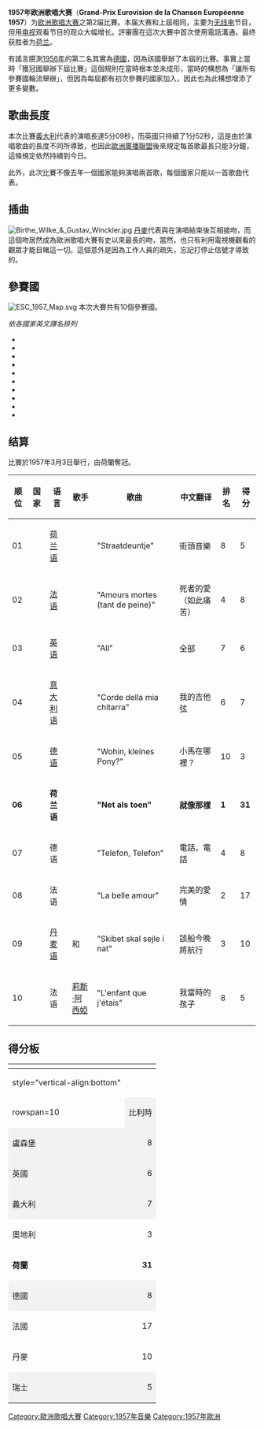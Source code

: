 {{Infobox 歐洲歌唱大賽
| name = 1957年歐洲歌唱大賽
| image = [[Image:ESC_1957_logo.png|Image:ESC 1957 logo.png]]
| final = 1957年3月3日
| presenters = {{link-de|阿奈德·伊普利堅|Anaïd Iplicjian}}
| conductor = {{link-de|威利·伯金|Willy Berking}}
| host = {{flagicon|Germany}} [[黑森廣播公司|黑森廣播公司]]主辦，[[德國電視一台|德國電視一台]]、[[德國公共廣播聯盟|德國公共廣播聯盟]]播出
| venue = [[德國|德國]]<br />[[美因河畔法蘭克福|法蘭克福]]
| winner = {{flag|Netherlands}}<br>《就像那樣》<br>''Net als toen''
| vote = 每個國家有十名評審員，每人有一分可以給予最喜愛的歌。
| entries = 10
| debut = {{flag|Austria}}<br>{{flag|Denmark}}<br>{{flag|United Kingdom}}
| return = 無
| withdraw = 無
| null = 無
| interval = 無
| opening = 
| con = 歐洲歌唱大賽
| pre = 1956
| nex = 1958
}}
'''1957年欧洲歌唱大赛'''（'''Grand-Prix Eurovision de la Chanson Européenne 1957'''）为[[欧洲歌唱大赛|欧洲歌唱大赛]]之第2届比賽。本届大赛和上屆相同，主要为[[无线电|无线电]]节目，但用[[电视|电视]]观看节目的观众大幅增长。評審團在這次大賽中首次使用電話溝通。最终获胜者为[[荷兰|荷兰]]。

有謠言臆測[[1956年歐洲歌唱大賽|1956年]]的第二名其實為[[德國|德國]]，因為該國舉辦了本屆的比賽。事實上當時「獲冠國舉辦下屆比賽」這個規則在當時根本並未成形，當時的構想為「讓所有參賽國輪流舉辦」，但因為每屆都有初次參賽的國家加入，因此也為此構想增添了更多變數。

== 歌曲長度 ==
本次比賽[[義大利|義大利]]代表的演唱長達5分09秒，而英國只持續了1分52秒，這是由於演唱歌曲的長度不同所導致，也因此[[歐洲廣播聯盟|歐洲廣播聯盟]]後來規定每首歌最長只能3分鐘，這條規定依然持續到今日。

此外，此次比賽不像去年一個國家能夠演唱兩首歌，每個國家只能以一首歌曲代表。

== 插曲 ==
[[Image:Birthe_Wilke_&_Gustav_Winckler.jpg|thumb]]
[[丹麥|丹麥]]代表{{link-en|伯思·威爾克|Birthe Wilke}}與{{link-en|古斯塔夫·溫克勒|Gustav Winckler}}在演唱結束後互相接吻，而這個吻居然成為歐洲歌唱大賽有史以來最長的吻，當然，也只有利用電視機觀看的觀眾才能目睹這一切。這個意外是因為工作人員的疏失，忘記打停止信號才導致的。

== 參賽國 ==
[[File:ESC_1957_Map.svg|thumb]]
本次大賽共有10個參賽國。

''依各國家英文譯名排列''
*{{flag|Austria}}
*{{flag|Belgium}}
*{{flag|Denmark}}
*{{flag|France}}
*{{flag|Germany}}
*{{flag|Italy}}
*{{flag|Luxembourg}}
*{{flag|Netherlands}}
*{{flag|Switzerland}}
*{{flag|United Kingdom}}

== 结算 ==
比賽於1957年3月3日舉行，由荷蘭奪冠。
{| class="sortable wikitable" style="width:100%;"
|- style="background:#ccc;"
! 顺位
! 国家
! 语言
! 歌手
! 歌曲
! 中文翻译
! 排名
! 得分
|-
| 01 || {{Esc|比利时}} || [[荷兰语|荷兰语]] || {{link-en|鮑比讓·肖彭|Bobbejaan Schoepen}} || "Straatdeuntje" || 街頭音樂 || 8 || 5
|-
| 02 || {{Esc|卢森堡}} || [[法语|法语]] || {{link-en|丹妮爾·杜佩|Danièle Dupré}} || "Amours mortes (tant de peine)" || 死者的愛（如此痛苦）|| 4 || 8
|-
| 03 || {{Esc|英国}} || [[英语|英语]] || {{link-en|派翠卡·布雷丁|Patricia Bredin}} || "All" || 全部 || 7 || 6
|-
| 04 || {{Esc|意大利}} || [[意大利语|意大利语]] || {{link-en|努齊奧·加洛|Nunzio Gallo}} || "Corde della mia chitarra" || 我的吉他弦 || 6 || 7
|-
| 05 || {{Esc|奥地利}} || [[德语|德语]] || {{link-en|鮑勃·馬丁|Bob Martin}} || "Wohin, kleines Pony?" || 小馬在哪裡？ || 10 || 3
|- bgcolor="gold"
| '''06''' || '''{{Esc|荷兰}}''' || '''荷兰语''' || '''{{link-en|科里·布羅肯|Corry Brokken}}''' || '''"Net als toen"''' || '''就像那樣''' || '''1''' || '''31'''
|-
| 07 || {{Esc|德国}} || 德语 || {{link-en|瑪格特·希爾斯徹|Margot Hielscher}} || "Telefon, Telefon" || 電話，電話 || 4 || 8
|-
| 08 || {{Esc|法国}} || 法语 || {{link-en|保爾·德斯賈丁斯|Paule Desjardins}} || "La belle amour" || 完美的愛情 || 2 || 17
|-
| 09 || {{Esc|丹麦}} || [[丹麦语|丹麦语]] || {{link-en|伯思·威爾克|Birthe Wilke}} 和 {{link-en|古斯塔夫·溫克勒|Gustav Winckler}} || "Skibet skal sejle i nat" || 該船今晚將航行 || 3 || 10
|- 
| 10 || {{Esc|瑞士}} || 法语 || [[莉斯·阿西婭|莉斯·阿西婭]] || "L'enfant que j'étais" || 我當時的孩子 || 8 || 5
|}

==得分板==
{| class="wikitable" style="text-align:center;"
|-
! colspan="2" rowspan="2" |
! colspan=11 | 結果
|-
! style="vertical-align:bottom" {{vert header|nb=1|投票國}}
! {{vert header|nb=1|瑞士}}
! {{vert header|nb=1|丹麥}}
! {{vert header|nb=1|法國}}
! {{vert header|nb=1|德國}}
! {{vert header|nb=1|荷蘭}}
! {{vert header|nb=1|奧地利}}
! {{vert header|nb=1|義大利}}
! {{vert header|nb=1|英國}}
! {{vert header|nb=1|盧森堡}}
! {{vert header|nb=1|比利時}}
|-
! rowspan=10 {{vert header|va=middle|參賽國}}
| style="text-align:left; background:#f2f2f2;"| 比利時
| style="text-align:right; background:#f2f2f2;"| 5 || 1 || 2 ||  || 2 ||  ||  ||  ||  ||  || style="text-align:left; background:#aaa;"| 
|-
| style="text-align:left; background:#f2f2f2;"| 盧森堡
| style="text-align:right; background:#f2f2f2;"| 8 ||  ||  ||  ||  ||  || 3 || 4 || 1 || style="text-align:left; background:#aaa;"| || 
|-
| style="text-align:left; background:#f2f2f2;"| 英國
| style="text-align:right; background:#f2f2f2;"| 6 || 2 ||  ||  || || 1 || 1 ||  || style="text-align:left; background:#aaa;"| || 1 || 1 
|-
| style="text-align:left; background:#f2f2f2;"| 義大利
| style="text-align:right; background:#f2f2f2;"| 7 ||  || 1 ||  ||  || 2 ||  || style="text-align:left; background:#aaa;"| || 2 || 1 || 1
|-
| style="text-align:left; "| 奧地利
| style="text-align:right; "| 3 ||  ||  ||  ||  || 1 || style="text-align:left; background:#aaa;"| ||  || 2 ||  ||  
|- style="background:gold;"
| style="text-align:left; "| '''荷蘭'''
| style="text-align:right; "| '''31''' || 7 || 3 || 4 || 1 || style="text-align:left; background:#aaa;"| || 6 || 1 || 1 || 3 || 5
|-
| style="text-align:left; background:#f2f2f2;"| 德國
| style="text-align:right; background:#f2f2f2;"| 8 ||  ||  || 6 || style="text-align:left; background:#aaa;"| ||  ||  || 1 ||  ||  || 1
|-
| style="text-align:left; "|  法國
| style="text-align:right; "| 17 ||  || 2 || style="text-align:left; background:#aaa;"| || 6 || 1 ||  ||  || 2 || 4 || 2
|-
| style="text-align:left; "| 丹麥
| style="text-align:right; "| 10 ||  || style="text-align:left; background:#aaa;"| ||  ||  || 5 ||  || 3 || 2 ||  || 
|-
| style="text-align:left; background:#f2f2f2;"| 瑞士
| style="text-align:right; background:#f2f2f2;"| 5 || style="text-align:left; background:#aaa;"| || 2 ||  || 1 ||  ||  || 1 ||  || 1 || 
|}


{{歐洲歌唱大賽}}

[[Category:歐洲歌唱大賽|Category:歐洲歌唱大賽]]
[[Category:1957年音樂|Category:1957年音樂]]
[[Category:1957年歐洲|Category:1957年歐洲]]